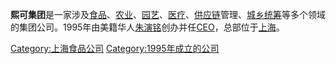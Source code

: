 
{{orphan|time=2018-11-11T11:07:25+00:00}}
{{unreferenced|time=2018-11-11T11:07:25+00:00}}

'''熙可集团'''是一家涉及[[食品|食品]]、[[农业|农业]]、[[园艺|园艺]]、[[医疗|医疗]]、[[供应链|供应链]]管理、[[城乡统筹|城乡统筹]]等多个领域的集团公司。1995年由美籍华人[[朱演铭|朱演铭]]创办并任[[CEO|CEO]]，总部位于[[上海|上海]]。

[[Category:上海食品公司|Category:上海食品公司]]
[[Category:1995年成立的公司|Category:1995年成立的公司]]
{{company-stub}}